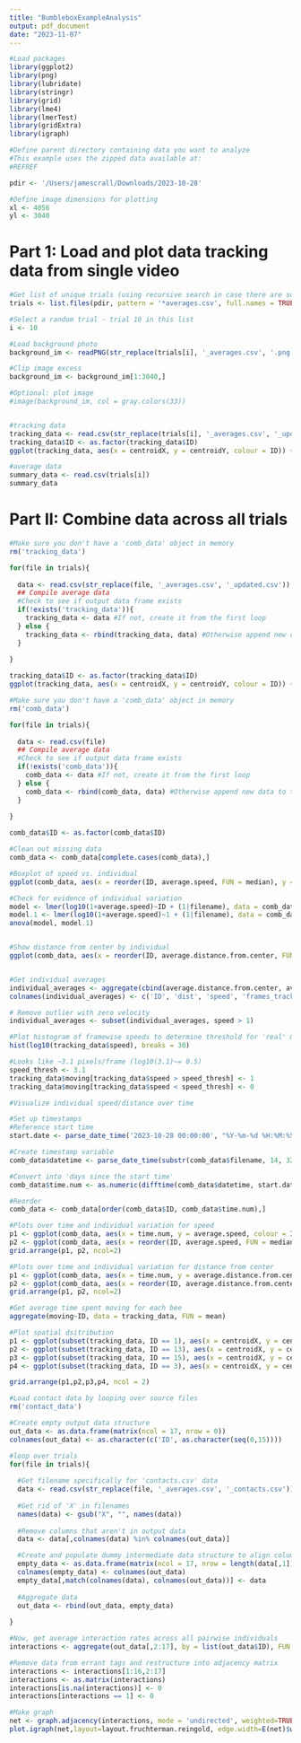 ```yaml
---
title: "BumbleboxExampleAnalysis"
output: pdf_document
date: "2023-11-07"
---
```


```r
#Load packages
library(ggplot2)
library(png)
library(lubridate)
library(stringr)
library(grid)
library(lme4)
library(lmerTest)
library(gridExtra)
library(igraph)

#Define parent directory containing data you want to analyze
#This example uses the zipped data available at:
#REFREF

pdir <- '/Users/jamescrall/Downloads/2023-10-28'

#Define image dimensions for plotting
xl <- 4056
yl <- 3040
```

# Part 1: Load and plot data tracking data from single video
```r

#Get list of unique trials (using recursive search in case there are subfolders)
trials <- list.files(pdir, pattern = '*averages.csv', full.names = TRUE, recursive = TRUE)

#Select a random trial - trial 10 in this list
i <- 10

#Load background photo
background_im <- readPNG(str_replace(trials[i], '_averages.csv', '.png'))

#Clip image excess
background_im <- background_im[1:3040,]

#Optional: plot image
#image(background_im, col = gray.colors(33))


#tracking data
tracking_data <- read.csv(str_replace(trials[i], '_averages.csv', '_updated.csv'))
tracking_data$ID <- as.factor(tracking_data$ID)
ggplot(tracking_data, aes(x = centroidX, y = centroidY, colour = ID)) + geom_point()+xlim(c(0,xl)) + ylim(c(0,yl))

#average data
summary_data <- read.csv(trials[i])
summary_data
```



# Part II: Combine data across all trials
```r
#Make sure you don't have a 'comb_data' object in memory
rm('tracking_data')

for(file in trials){
  
  data <- read.csv(str_replace(file, '_averages.csv', '_updated.csv'))
  ## Compile average data
  #Check to see if output data frame exists
  if(!exists('tracking_data')){
    tracking_data <- data #If not, create it from the first loop
  } else {
    tracking_data <- rbind(tracking_data, data) #Otherwise append new data to the end
  }
  
}

tracking_data$ID <- as.factor(tracking_data$ID)
ggplot(tracking_data, aes(x = centroidX, y = centroidY, colour = ID)) + geom_point(alpha = 0.3, cex = 0.4)+xlim(c(0,xl)) + ylim(c(0,yl))

```

```r

#Make sure you don't have a 'comb_data' object in memory
rm('comb_data')

for(file in trials){
  
  data <- read.csv(file)
  ## Compile average data
  #Check to see if output data frame exists
  if(!exists('comb_data')){
    comb_data <- data #If not, create it from the first loop
  } else {
    comb_data <- rbind(comb_data, data) #Otherwise append new data to the end
  }
  
}

comb_data$ID <- as.factor(comb_data$ID)
```


```r

#Clean out missing data
comb_data <- comb_data[complete.cases(comb_data),]

#Boxplot of speed vs. individual
ggplot(comb_data, aes(x = reorder(ID, average.speed, FUN = median), y = log10(average.speed)))+geom_boxplot()

#Check for evidence of individual variation
model <- lmer(log10(1+average.speed)~ID + (1|filename), data = comb_data)
model.1 <- lmer(log10(1+average.speed)~1 + (1|filename), data = comb_data)
anova(model, model.1)


#Show distance from center by individual
ggplot(comb_data, aes(x = reorder(ID, average.distance.from.center, FUN = median), y = average.distance.from.center))+geom_boxplot()


#Get individual averages
individual_averages <- aggregate(cbind(average.distance.from.center, average.speed, frames.tracked.in.video)~ID, data = comb_data, FUN = median)
colnames(individual_averages) <- c('ID', 'dist', 'speed', 'frames_tracked')

# Remove outlier with zero velocity
individual_averages <- subset(individual_averages, speed > 1)

```
```r
#Plot histogram of framewise speeds to determine threshold for 'real' movement
hist(log10(tracking_data$speed), breaks = 30)

#Looks like ~3.1 pixels/frame (log10(3.1)~= 0.5)
speed_thresh <- 3.1
tracking_data$moving[tracking_data$speed > speed_thresh] <- 1
tracking_data$moving[tracking_data$speed < speed_thresh] <- 0

```

```r
#Visualize individual speed/distance over time

#Set up timestamps
#Reference start time
start.date <- parse_date_time('2023-10-28 00:00:00', "%Y-%m-%d %H:%M:%S")

#Create timestamp variable
comb_data$datetime <- parse_date_time(substr(comb_data$filename, 14, 32), "%Y-%m-%d_%H-%M-%S")

#Convert into 'days since the start time'
comb_data$time.num <- as.numeric(difftime(comb_data$datetime, start.date, units = 'days'))

#Reorder
comb_data <- comb_data[order(comb_data$ID, comb_data$time.num),]

#Plots over time and individual variation for speed
p1 <- ggplot(comb_data, aes(x = time.num, y = average.speed, colour = ID)) + geom_point(alpha = 0.3, cex = 0.4)+geom_line(alpha = 0.3)
p2 <- ggplot(comb_data, aes(x = reorder(ID, average.speed, FUN = median), y = average.speed, colour = ID))+geom_boxplot()
grid.arrange(p1, p2, ncol=2)

#Plots over time and individual variation for distance from center
p1 <- ggplot(comb_data, aes(x = time.num, y = average.distance.from.center, colour = ID)) + geom_point(alpha = 0.3, cex = 0.4)+geom_line(alpha = 0.3)
p2 <- ggplot(comb_data, aes(x = reorder(ID, average.distance.from.center, FUN = median), y = average.distance.from.center, colour = ID))+geom_boxplot()
grid.arrange(p1, p2, ncol=2)

#Get average time spent moving for each bee
aggregate(moving~ID, data = tracking_data, FUN = mean)
```

```r

#Plot spatial dsitribution
p1 <- ggplot(subset(tracking_data, ID == 1), aes(x = centroidX, y = centroidY)) + geom_hex()
p2 <- ggplot(subset(tracking_data, ID == 13), aes(x = centroidX, y = centroidY)) + geom_hex()
p3 <- ggplot(subset(tracking_data, ID == 15), aes(x = centroidX, y = centroidY)) + geom_hex()
p4 <- ggplot(subset(tracking_data, ID == 3), aes(x = centroidX, y = centroidY)) + geom_hex()

grid.arrange(p1,p2,p3,p4, ncol = 2)
```

```r

#Load contact data by looping over source files
rm('contact_data')

#Create empty output data structure
out_data <- as.data.frame(matrix(ncol = 17, nrow = 0))
colnames(out_data) <- as.character(c('ID', as.character(seq(0,15))))

#loop over trials
for(file in trials){
  
  #Get filename specifically for 'contacts.csv' data
  data <- read.csv(str_replace(file, '_averages.csv', '_contacts.csv'))
  
  #Get rid of 'X' in filenames
  names(data) <- gsub("X", "", names(data))
  
  #Remove columns that aren't in output data
  data <- data[,colnames(data) %in% colnames(out_data)]

  #Create and populate dummy intermediate data structure to align columns with output
  empty_data <- as.data.frame(matrix(ncol = 17, nrow = length(data[,1])))
  colnames(empty_data) <- colnames(out_data)
  empty_data[,match(colnames(data), colnames(out_data))] <- data
  
  #Aggregate data
  out_data <- rbind(out_data, empty_data)
  
}

#Now, get average interaction rates across all pairwise individuals
interactions <- aggregate(out_data[,2:17], by = list(out_data$ID), FUN = mean, na.rm = TRUE)

#Remove data from errant tags and restructure into adjacency matrix
interactions <- interactions[1:16,2:17]
interactions <- as.matrix(interactions)
interactions[is.na(interactions)] <- 0
interactions[interactions == 1] <- 0

#Make graph
net <- graph.adjacency(interactions, mode = 'undirected', weighted=TRUE, diag=FALSE)
plot.igraph(net,layout=layout.fruchterman.reingold, edge.width=E(net)$weight*50, vertex.size = 20)

```
